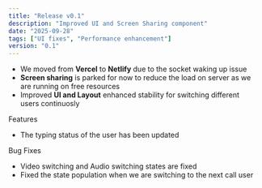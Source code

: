 ```yaml
---
title: "Release v0.1"
description: "Improved UI and Screen Sharing component"
date: "2025-09-28"
tags: ["UI fixes", "Performance enhancement"]
version: "0.1"
---
```


- We moved from **Vercel** to **Netlify** due to the socket waking up issue
- **Screen sharing** is parked for now to reduce the load on server as we are running on free resources
- Improved **UI and Layout** enhanced stability for switching different users continuosly




<Accordion type="multiple" collapsible="true" className="w-full not-prose">
  <AccordionItem value="item-1">
    <AccordionTrigger>Features</AccordionTrigger>
    <AccordionContent className="flex flex-col gap-4 text-balance">
      <ul className="list-disc space-y-2 pl-4">
        <li>The typing status of the user has been updated</li>
      </ul>
    </AccordionContent>
  </AccordionItem>
  <AccordionItem value="item-2">
    <AccordionTrigger>Bug Fixes</AccordionTrigger>
    <AccordionContent className="flex flex-col gap-4 text-balance">
      <ul className="list-disc space-y-2 pl-4">
        <li>Video switching and Audio switching states are fixed </li>
        <li>Fixed the state population when we are switching to the next call user</li>
      </ul>
    </AccordionContent>
  </AccordionItem>
</Accordion>
